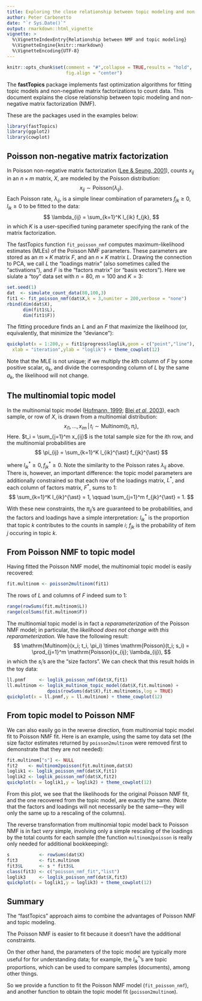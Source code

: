 ```yaml
---
title: Exploring the close relationship between topic modeling and non-negative matrix factorization for count data
author: Peter Carbonetto
date: "`r Sys.Date()`"
output: rmarkdown::html_vignette
vignette: >
  %\VignetteIndexEntry{Relationship between NMF and topic modeling}
  %\VignetteEngine{knitr::rmarkdown}
  %\VignetteEncoding{UTF-8}
---
```


```r
knitr::opts_chunk$set(comment = "#",collapse = TRUE,results = "hold",
                      fig.align = "center")
```

The **fastTopics** package implements fast optimization algorithms for
fitting topic models and non-negative matrix factorizations to count
data. This document explains the close relationship between topic
modeling and non-negative matrix factorization (NMF).

These are the packages used in the examples below:

```r
library(fastTopics)
library(ggplot2)
library(cowplot)
```

Poisson non-negative matrix factorization
-----------------------------------------

In Poisson non-negative matrix factorization
([Lee & Seung, 2001][lee-seung-2001]), counts $x_{ij}$ in an $n
\times m$ matrix, $X$, are modeled by the Poisson
distribution:
$$
x_{ij} \sim \mathrm{Poisson}(\lambda_{ij}).
$$
Each Poisson rate, $\lambda_{ij}$, is a simple linear combination of
parameters $f_{jk} \geq 0, l_{ik} \geq 0$ to be fitted to the data:
$$
\lambda_{ij} = \sum_{k=1}^K l_{ik} f_{jk},
$$
in which $K$ is a user-specified tuning parameter specifying the rank
of the matrix factorization.

The fastTopics function `fit_poisson_nmf` computes maximum-likelihood
estimates (MLEs) of the Poisson NMF parameters. These parameters are
stored as an $m \times K$ matrix $F$, and an $n \times K$ matrix
$L$. Drawing the connection to PCA, we call $L$ the "loadings matrix"
(also sometimes called the "activations"), and $F$ is the "factors
matrix" (or "basis vectors"). Here we siulate a "toy" data set with
$n = 80$, $m = 100$ and $K = 3$:

```r
set.seed(1)
dat  <- simulate_count_data(80,100,3)
fit1 <- fit_poisson_nmf(dat$X,k = 3,numiter = 200,verbose = "none")
rbind(dim(dat$X),
      dim(fit1$L),
      dim(fit1$F))
```

The fitting procedure finds an $L$ and an $F$ that maximize
the likelihood (or, equivalently, that minimize the "deviance"):

```r
quickplot(x = 1:200,y = fit1$progress$loglik,geom = c("point","line"),
  xlab = "iteration",ylab = "loglik") + theme_cowplot(12)
```

Note that the MLE is not unique; if we multiply the $k$th column of
$F$ by some positive scalar, $a_k$, and divide the corresponding
column of $L$ by the same $a_k$, the likelihood will not change.

The multinomial topic model
---------------------------

In the multinomial topic model ([Hofmann, 1999][hofmann-1999];
[Blei *et al*, 2003][blei-2003]), each sample, or row of $X$, is drawn
from a multinomial distribution:
$$
x_{i1}, \ldots, x_{im} \,|\, t_i \sim \mathrm{Multinom}(t_i, \pi_i),
$$
Here. $t_i = \sum_{j=1}^m x_{ij}$ is the total sample size for the
$i$th row, and the multinomial probabilities are
$$
\pi_{ij} = \sum_{k=1}^K l_{ik}^{\ast} f_{jk}^{\ast}
$$

where $l_{ik}^{\ast} \geq 0, f_{jk}^{\ast} \geq 0$. Note the
similarity to the Poisson rates $\lambda_{ij}$ above. There is,
however, an important difference: the topic model parameters are
additionally constrained so that each row of the loadings matrix,
$L^{\ast}$, and each column of factors matrix, $F^{\ast}$, sums to 1:
$$
\sum_{k=1}^K l_{ik}^{\ast} = 1, \qquad
\sum_{j=1}^m f_{jk}^{\ast} = 1.
$$

With these new constraints, the $\pi_{ij}$'s are guaranteed to be
probabilities, and the factors and loadings have a simple
interpretation: $l_{ik}^{\ast}$ is the proportion that topic $k$
contributes to the counts in sample $i$; $f_{jk}$ is the probability
of item $j$ occuring in topic $k$.

From Poisson NMF to topic model
-------------------------------

Having fitted the Poisson NMF model, the multinomial topic model
is easily recovered:

```r
fit.multinom <- poisson2multinom(fit1)
```

The rows of $L$ and columns of $F$ indeed sum to 1:

```r
range(rowSums(fit.multinom$L))
range(colSums(fit.multinom$F))
```

The multinomial topic model is in fact a *reparameterization* of the
Poisson NMF model; in particular, the *likelihood does not change with
this reparameterization.* We have the following result:
$$
\mathrm{Multinom}(x_i; t_i, \pi_i) \times \mathrm{Poisson}(t_i;
s_i) = \prod_{j=1}^m \mathrm{Poisson}(x_{ij}; \lambda_{ij}),
$$
in which the $s_i$'s are the "size factors". We can check that this
result holds in the toy data:

```r
ll.pnmf     <- loglik_poisson_nmf(dat$X,fit1)
ll.multinom <- loglik_multinom_topic_model(dat$X,fit.multinom) +
               dpois(rowSums(dat$X),fit.multinom$s,log = TRUE)
quickplot(x = ll.pnmf,y = ll.multinom) + theme_cowplot(12)
```

From topic model to Poisson NMF
-------------------------------

We can also easily go in the reverse direction, from multinomial topic
model fit to Poisson NMF fit. Here is an example, using the same toy
data set (the size factor estimates returned by `poisson2multinom`
were removed first to demonstrate that they are not needed):

```r
fit.multinom["s"] <- NULL
fit2    <- multinom2poisson(fit.multinom,dat$X)
loglik1 <- loglik_poisson_nmf(dat$X,fit1)
loglik2 <- loglik_poisson_nmf(dat$X,fit2)
quickplot(x = loglik1,y = loglik2) + theme_cowplot(12)
```

From this plot, we see that the likelihoods for the original Poisson
NMF fit, and the one recovered from the topic model, are exactly the
same. (Note that the factors and loadings will not necessarily be the
same---they will only the same up to a rescaling of the columns).

The reverse transformation from multinomial topic model back to
Poisson NMF is in fact *very* simple, involving only a simple
rescaling of the loadings by the total counts for each sample (the
function `multinom2poisson` is really only needed for additional
bookkeeping):

```r
s           <- rowSums(dat$X)
fit3        <- fit.multinom
fit3$L      <- s * fit3$L
class(fit3) <- c("poisson_nmf_fit","list")
loglik3     <- loglik_poisson_nmf(dat$X,fit3)
quickplot(x = loglik1,y = loglik3) + theme_cowplot(12)
```

Summary
-------

The "fastTopics" approach aims to combine the advantages of Poisson
NMF and topic modeling.

The Poisson NMF is easier to fit because it doesn't have the
additional constraints.

On ther other hand, the parameters of the topic model are typically
more useful for for understanding data; for example, the
$l_{ik}^{\ast}$'s are topic proportions, which can be used to compare
samples (documents), among other things.

So we provide a function to fit the Poisson NMF model
(`fit_poisson_nmf`), and another function to obtain the topic model
fit (`poisson2multinom`).

[hofmann-1999]: https://doi.org/10.1145/312624.312649

[lee-seung-2001]: http://papers.nips.cc/paper/1861-algorithms-for-non-negative-matrix-factorization

[blei-2003]: https://jmlr.csail.mit.edu/papers/v3/blei03a.html
